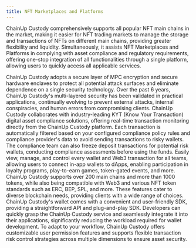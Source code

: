 ```yaml
---
title: NFT Marketplaces and Platforms
---
```


ChainUp Custody comprehensively supports all popular NFT main chains in the market, making it easier for NFT trading markets to manage the storage and transactions of NFTs on different main chains, providing greater flexibility and liquidity. Simultaneously, it assists NFT Marketplaces and Platforms in complying with asset compliance and regulatory requirements, offering one-stop integration of all functionalities through a single platform, allowing users to quickly access all applicable services.

<Accordion title="Secure Wallet Architecture">
ChainUp Custody adopts a secure layer of MPC encryption and secure hardware enclaves to protect all potential attack surfaces and eliminate dependence on a single security technology. Over the past 6 years, ChainUp Custody's multi-layered security has been validated in practical applications, continually evolving to prevent external attacks, internal conspiracies, and human errors from compromising clients.
</Accordion>
<Accordion title="KYT and AML Integration">
ChainUp Custody collaborates with industry-leading KYT (Know Your Transaction) digital asset compliance solutions, offering real-time transaction monitoring directly from the ChainUp Custody platform. Each transaction is automatically filtered based on your configured compliance policy rules and compliance provider's data to avoid sending transactions to risky wallets. The compliance team can also freeze deposit transactions for potential risk wallets, conducting compliance assessments before using the funds.
</Accordion>
<Accordion title="Web3 Command Center">
Easily view, manage, and control every wallet and Web3 transaction for all teams, allowing users to connect in-app wallets to dApps, enabling participation in loyalty programs, play-to-earn games, token-gated events, and more.
</Accordion>
<Accordion title="Multi-Chain Support and NFT Standards">
ChainUp Custody supports over 200 main chains and more than 1000 tokens, while also being compatible with Web3 and various NFT token standards such as ERC, BEP, SPL, and more. These features cater to diverse blockchain needs, providing clients with a wide range of choices.
</Accordion>
<Accordion title="Easy-to-Integrate SDK">
ChainUp Custody's wallet comes with a convenient and user-friendly SDK, providing a straightforward API and plug-and-play SDK. Developers can quickly grasp the ChainUp Custody service and seamlessly integrate it into their applications, significantly reducing the workload required for wallet development.
</Accordion>
<Accordion title="Powerful Strategy Engine">
To adapt to your workflow, ChainUp Custody offers customizable user permission features and supports flexible transaction risk control strategies across multiple dimensions to ensure asset security.
</Accordion>

